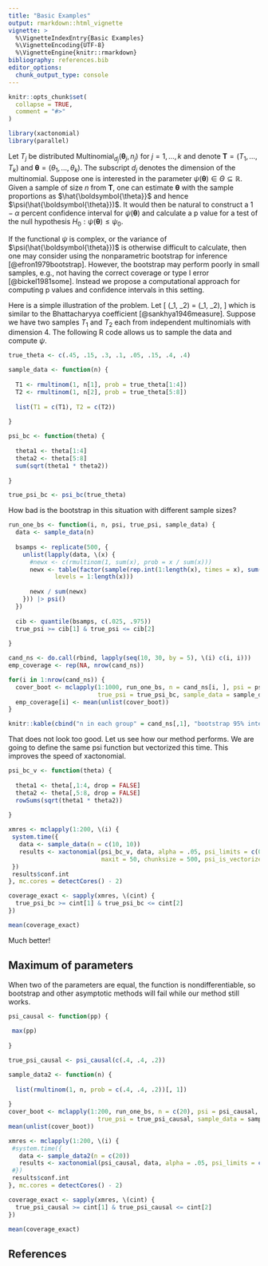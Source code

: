 ```yaml
---
title: "Basic Examples"
output: rmarkdown::html_vignette
vignette: >
  %\VignetteIndexEntry{Basic Examples}
  %\VignetteEncoding{UTF-8}
  %\VignetteEngine{knitr::rmarkdown}
bibliography: references.bib
editor_options: 
  chunk_output_type: console
---
```


```r
knitr::opts_chunk$set(
  collapse = TRUE,
  comment = "#>"
)
```

```r
library(xactonomial)
library(parallel)
```

Let $T_j$ be distributed $\mbox{Multinomial}_{d_j}(\boldsymbol{\theta}_j, n_j)$ for $j = 1, \ldots, k$ and denote $\boldsymbol{T} = (T_1, \ldots, T_k)$ and $\boldsymbol{\theta} = (\theta_1, \ldots, \theta_k)$. The subscript $d_j$ denotes the dimension of the multinomial. Suppose one is interested in the parameter $\psi(\boldsymbol{\theta}) \in \Theta \subseteq \mathbb{R}$. Given a sample of size $n$ from $\boldsymbol{T}$, one can estimate $\boldsymbol{\theta}$ with the sample proportions as $\hat{\boldsymbol{\theta}}$ and hence $\psi(\hat{\boldsymbol{\theta}})$. It would then be natural to construct a $1 - \alpha$ percent confidence interval for $\psi(\boldsymbol{\theta})$ and calculate a p value for a test of the null hypothesis $H_0: \psi(\boldsymbol{\theta}) \leq \psi_0$. 

If the functional $\psi$ is complex, or the variance of $\psi(\hat{\boldsymbol{\theta}})$ is otherwise difficult to calculate, then one may consider using the nonparametric bootstrap for inference [@efron1979bootstrap]. However, the bootstrap may perform poorly in small samples, e.g., not having the correct coverage or type I error [@bickel1981some]. Instead we propose a computational approach for computing p values and confidence intervals in this setting. 

Here is a simple illustration of the problem. Let 
\[
\psi(\theta_1, \theta_2) = \sum \sqrt(\theta_1, \theta_2), 
\]
which is similar to the Bhattacharyya coefficient [@sankhya1946measure]. Suppose we have two samples $T_1$ and $T_2$ each from independent multinomials with dimension 4. The following R code allows us to sample the data and compute $\psi$. 

```r
true_theta <- c(.45, .15, .3, .1, .05, .15, .4, .4)

sample_data <- function(n) {
  
  T1 <- rmultinom(1, n[1], prob = true_theta[1:4])
  T2 <- rmultinom(1, n[2], prob = true_theta[5:8])
  
  list(T1 = c(T1), T2 = c(T2))
  
}

psi_bc <- function(theta) {
  
  theta1 <- theta[1:4]
  theta2 <- theta[5:8]
  sum(sqrt(theta1 * theta2))
  
}

true_psi_bc <- psi_bc(true_theta)
```



How bad is the bootstrap in this situation with different sample sizes? 


```r
run_one_bs <- function(i, n, psi, true_psi, sample_data) {
  data <- sample_data(n)
  
  bsamps <- replicate(500, {
    unlist(lapply(data, \(x) {
      #newx <- c(rmultinom(1, sum(x), prob = x / sum(x)))
      newx <- table(factor(sample(rep.int(1:length(x), times = x), sum(x), replace = TRUE), 
             levels = 1:length(x)))
      
      newx / sum(newx)
    })) |> psi()
  })
  
  cib <- quantile(bsamps, c(.025, .975))
  true_psi >= cib[1] & true_psi <= cib[2]
    
}

cand_ns <- do.call(rbind, lapply(seq(10, 30, by = 5), \(i) c(i, i)))
emp_coverage <- rep(NA, nrow(cand_ns))

for(i in 1:nrow(cand_ns)) {
  cover_boot <- mclapply(1:1000, run_one_bs, n = cand_ns[i, ], psi = psi_bc, 
                         true_psi = true_psi_bc, sample_data = sample_data, mc.cores = detectCores() - 4)
  emp_coverage[i] <- mean(unlist(cover_boot))
}

knitr::kable(cbind("n in each group" = cand_ns[,1], "bootstrap 95% interval coverage" = emp_coverage))
```

That does not look too good. Let us see how our method performs. We are going to define the same psi function but vectorized this time. This improves the speed of xactonomial.


```r

psi_bc_v <- function(theta) {
  
  theta1 <- theta[,1:4, drop = FALSE]
  theta2 <- theta[,5:8, drop = FALSE]
  rowSums(sqrt(theta1 * theta2))
  
}

xmres <- mclapply(1:200, \(i) {
 system.time({
   data <- sample_data(n = c(10, 10))
   results <- xactonomial(psi_bc_v, data, alpha = .05, psi_limits = c(0,1), 
                          maxit = 50, chunksize = 500, psi_is_vectorized = TRUE)
 })
 results$conf.int
}, mc.cores = detectCores() - 2)

coverage_exact <- sapply(xmres, \(cint) {
  true_psi_bc >= cint[1] & true_psi_bc <= cint[2]
})

mean(coverage_exact)
```


Much better!

## Maximum of parameters

When two of the parameters are equal, the function is nondifferentiable, so bootstrap and other asymptotic methods will fail while our method still works. 

```r
psi_causal <- function(pp) {
  
 max(pp)
  
}

true_psi_causal <- psi_causal(c(.4, .4, .2))

sample_data2 <- function(n) {
  
  list(rmultinom(1, n, prob = c(.4, .4, .2))[, 1])
  
}
cover_boot <- mclapply(1:200, run_one_bs, n = c(20), psi = psi_causal, 
                         true_psi = true_psi_causal, sample_data = sample_data2, mc.cores = detectCores() - 4)
mean(unlist(cover_boot))

xmres <- mclapply(1:200, \(i) {
 #system.time({
   data <- sample_data2(n = c(20))
   results <- xactonomial(psi_causal, data, alpha = .05, psi_limits = c(0,1), maxit = 100, chunksize = 100)
 #})
 results$conf.int
}, mc.cores = detectCores() - 2)

coverage_exact <- sapply(xmres, \(cint) {
  true_psi_causal >= cint[1] & true_psi_causal <= cint[2]
})

mean(coverage_exact)

```


## References
